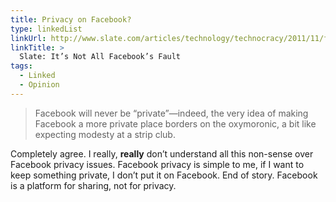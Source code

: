 ```yaml
---
title: Privacy on Facebook?
type: linkedList
linkUrl: http://www.slate.com/articles/technology/technocracy/2011/11/facebook_privacy_you_re_as_much_to_blame_for_the_site_s_privacy_woes_as_mark_zuckerberg_.html
linkTitle: >
  Slate: It’s Not All Facebook’s Fault
tags:
  - Linked
  - Opinion
---
```


> Facebook will never be “private”—indeed, the very idea of making Facebook a more private place borders on the oxymoronic, a bit like expecting modesty at a strip club.

Completely agree. I really, **really** don’t understand all this non-sense over Facebook privacy issues. Facebook privacy is simple to me, if I want to keep something private, I don’t put it on Facebook. End of story. Facebook is a platform for sharing, not for privacy.
